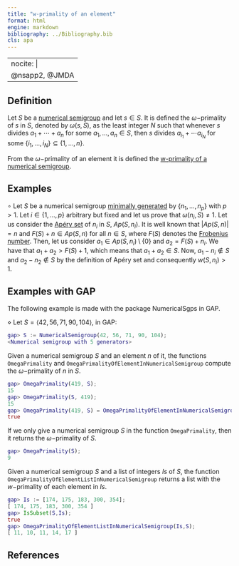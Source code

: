 ```yaml
---
title: "w-primality of an element"
format: html
engine: markdown
bibliography: ../Bibliography.bib
cls: apa
---
```


---
nocite: |
  @nsapp2, @JMDA
---

## Definition

Let $S$ be a [numerical semigroup](../Basic-concepts/Numerical-semigroup.qmd) and let $s \in S$. It is defined the $\omega-$primality of $s$ in $S$, denoted by $\omega(s, S)$, as the least integer $N$ such that whenever $s$ divides $a_1 + \cdots + a_n$ for some $a_1, \ldots, a_n \in S$, then $s$ divides $a_{i_1} + \cdots a_{i_N}$ for some $\{i_1, \ldots, i_N\} \subseteq \{1, \ldots, n\}$.

From the $\omega-$primality of an element it is defined the [w-primality of a numerical semigroup](w-primality-NS.qmd).

## Examples

$\circ$ Let $S$ be a numerical semigroup [minimally generated](../Basic-concepts/Minimal-set-of-generators.qmd) by $\{n_1, \ldots, n_p\}$ with $p > 1$. Let $i \in \{1, \ldots, p\}$ arbitrary but fixed and let us prove that $\omega(n_i, S) \ne 1$. Let us consider the [Apéry set](../Basic-concepts/Apery-set) of $n_i$ in $S$, $Ap(S, n_i)$. It is well known that $|Ap(S,n)| = n$ and $F(S) + n \in Ap(S, n)$ for all $n \in S$, where $F(S)$ denotes the [Frobenius number](../Basic-concepts/Frobenius-number.qmd). Then, let us consider $a_1 \in Ap(S, n_i) \setminus \{0\}$ and $a_2 = F(S) + n_i$. We have that $a_1 + a_2 > F(S) + 1$, which means that $a_1 + a_2 \in S$. Now, $a_1 - n_i \not \in S$ and $a_2 - n_2 \not \in S$ by the definition of Apéry set and consequently $w(S, n_i) > 1$.

## Examples with GAP

The following example is made with the package NumericalSgps in GAP.

$\diamond$ Let $S = \langle 42, 56, 71, 90, 104 \rangle$, in GAP:

``` gap
gap> S := NumericalSemigroup(42, 56, 71, 90, 104);
<Numerical semigroup with 5 generators>
```

Given a numerical semigroup $S$ and an element $n$ of it, the functions `OmegaPrimality` and `OmegaPrimalityOfElementInNumericalSemigroup` compute the $\omega-$primality of $n$ in $S$.

``` gap
gap> OmegaPrimality(419, S);
15
gap> OmegaPrimality(S, 419);
15
gap> OmegaPrimality(419, S) = OmegaPrimalityOfElementInNumericalSemigroup(419, S);
true
```

If we only give a numerical semigroup $S$ in the function `OmegaPrimality`, then it returns the $\omega-$primality of $S$.

``` gap
gap> OmegaPrimality(S);
9
```

Given a numerical semigroup $S$ and a list of integers $Is$ of $S$, the function `OmegaPrimalityOfElementListInNumericalSemigroup` returns a list with the $w-$primality of each element in $Is$.

``` gap
gap> Is := [174, 175, 183, 300, 354];
[ 174, 175, 183, 300, 354 ]
gap> IsSubset(S,Is);
true
gap> OmegaPrimalityOfElementListInNumericalSemigroup(Is,S);
[ 11, 10, 11, 14, 17 ]
```

## References


::: {#refs}

:::
